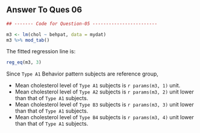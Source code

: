 ## Answer To Ques 06

```r

## ------- Code for Question-05 ------------------------

m3 <- lm(chol ~ behpat, data = mydat)
m3 %>% mod_tab()

```

The fitted regression line is:
```r
reg_eq(m3, 3)
```

\interpret

Since `Type A1` Behavior pattern subjects are reference group,

* Mean cholesterol level of `Type A1` subjects is `r params(m3, 1)` unit.
* Mean cholesterol level of `Type A2` subjects is `r params(m3, 2)` unit         lower than that of `Type A1` subjects.
* Mean cholesterol level of `Type B3` subjects is `r params(m3, 3)` unit         lower than that of `Type A1` subjects.
* Mean cholesterol level of `Type B4` subjects is `r params(m3, 4)` unit         lower than that of `Type A1` subjects.


